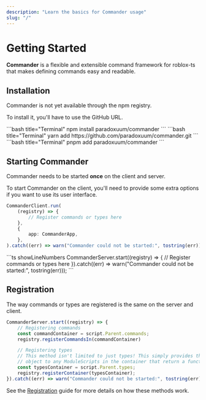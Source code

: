 ```yaml
---
description: "Learn the basics for Commander usage"
slug: "/"
---
```




# Getting Started

**Commander** is a flexible and extensible command framework for roblox-ts that makes defining commands easy
and readable.

## Installation

Commander is not yet available through the npm registry.

To install it, you'll have to use the GitHub URL.

<Tabs>
    <TabItem value="npm" default>
    ```bash title="Terminal"
    npm install paradoxuum/commander
    ```
    </TabItem>
	<TabItem value="yarn">
    ```bash title="Terminal"
    yarn add https://github.com/paradoxuum/commander.git
    ```
    </TabItem>
	<TabItem value="pnpm">
    ```bash title="Terminal"
    pnpm add paradoxuum/commander
    ```
    </TabItem>
</Tabs>

## Starting Commander

Commander needs to be started **once** on the client and server.

<Tabs>

<TabItem value="client" label="Client" default>
To start Commander on the client, you'll need to provide some extra options if you want to use
its user interface.

```ts showLineNumbers
CommanderClient.run(
    (registry) => {
        // Register commands or types here
    },
    {
        app: CommanderApp,
    },
).catch((err) => warn("Commander could not be started:", tostring(err)));
```
</TabItem>

<TabItem value="server" label="Server">
```ts showLineNumbers
CommanderServer.start((registry) => {
    // Register commands or types here
}).catch((err) => warn("Commander could not be started:", tostring(err)));
```
</TabItem>

</Tabs>

## Registration

The way commands or types are registered is the same on the server and client.

```ts showLineNumbers
CommanderServer.start((registry) => {
    // Registering commands
    const commandContainer = script.Parent.commands;
    registry.registerCommandsIn(commandContainer)

    // Registering types
    // This method isn't limited to just types! This simply provides the regsitry
    // object to any ModuleScripts in the container that return a function.
    const typesContainer = script.Parent.types;
    registry.registerContainer(typesContainer);
}).catch((err) => warn("Commander could not be started:", tostring(err)));
```

See the [Registration](/guides/registration.mdx) guide for more details on how these methods work.